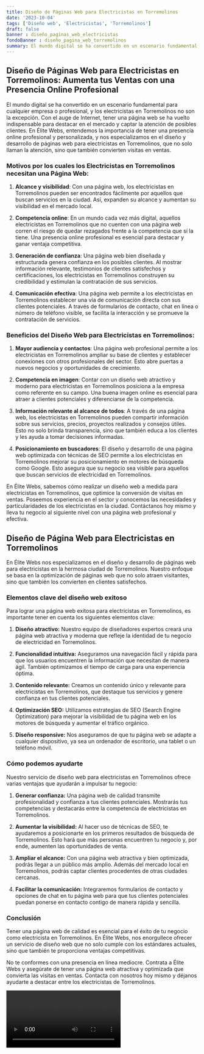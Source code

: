```yaml
---
title: Diseño de Páginas Web para Electricistas en Torremolinos
date: '2023-10-04'
tags: ['Diseño web', 'Electricistas', 'Torremolinos']
draft: false
banner : diseño_paginas_web_electricistas
fondoBanner : diseño_pagina_web_torremolinos
summary: El mundo digital se ha convertido en un escenario fundamental para cualquier empresa o profesional, y los electricistas en Torremolinos no son la excepción. Con el auge de Internet, tener una página web se ha vuelto indispensable para destacar en el mercado y captar la atención de posibles clientes. En Élite Webs, entendemos la importancia de tener una presencia online profesional y personalizada, y nos especializamos en el diseño y desarrollo de páginas web para electricistas en Torremolinos, que no solo llaman la atención, sino que también convierten visitas en ventas.
---
```


## Diseño de Páginas Web para Electricistas en Torremolinos: Aumenta tus Ventas con una Presencia Online Profesional

El mundo digital se ha convertido en un escenario fundamental para cualquier empresa o profesional, y los electricistas en Torremolinos no son la excepción. Con el auge de Internet, tener una página web se ha vuelto indispensable para destacar en el mercado y captar la atención de posibles clientes. En Élite Webs, entendemos la importancia de tener una presencia online profesional y personalizada, y nos especializamos en el diseño y desarrollo de páginas web para electricistas en Torremolinos, que no solo llaman la atención, sino que también convierten visitas en ventas.

### Motivos por los cuales los Electricistas en Torremolinos necesitan una Página Web:

1. **Alcance y visibilidad**: Con una página web, los electricistas en Torremolinos pueden ser encontrados fácilmente por aquellos que buscan servicios en la ciudad. Así, expanden su alcance y aumentan su visibilidad en el mercado local.

2. **Competencia online**: En un mundo cada vez más digital, aquellos electricistas en Torremolinos que no cuenten con una página web corren el riesgo de quedar rezagados frente a la competencia que sí la tiene. Una presencia online profesional es esencial para destacar y ganar ventaja competitiva.

3. **Generación de confianza**: Una página web bien diseñada y estructurada genera confianza en los posibles clientes. Al mostrar información relevante, testimonios de clientes satisfechos y certificaciones, los electricistas en Torremolinos construyen su credibilidad y estimulan la contratación de sus servicios.

4. **Comunicación efectiva**: Una página web permite a los electricistas en Torremolinos establecer una vía de comunicación directa con sus clientes potenciales. A través de formularios de contacto, chat en línea o número de teléfono visible, se facilita la interacción y se promueve la contratación de servicios.

### Beneficios del Diseño Web para Electricistas en Torremolinos:

1. **Mayor audiencia y contactos**: Una página web profesional permite a los electricistas en Torremolinos ampliar su base de clientes y establecer conexiones con otros profesionales del sector. Esto abre puertas a nuevos negocios y oportunidades de crecimiento.

2. **Competencia en imagen**: Contar con un diseño web atractivo y moderno para electricistas en Torremolinos posiciona a la empresa como referente en su campo. Una buena imagen online es esencial para atraer a clientes potenciales y diferenciarse de la competencia.

3. **Información relevante al alcance de todos**: A través de una página web, los electricistas en Torremolinos pueden compartir información sobre sus servicios, precios, proyectos realizados y consejos útiles. Esto no solo brinda transparencia, sino que también educa a los clientes y les ayuda a tomar decisiones informadas.

4. **Posicionamiento en buscadores**: El diseño y desarrollo de una página web optimizada con técnicas de SEO permite a los electricistas en Torremolinos mejorar su posicionamiento en motores de búsqueda como Google. Esto asegura que su negocio sea visible para aquellos que buscan servicios de electricidad en Torremolinos.

En Élite Webs, sabemos cómo realizar un diseño web a medida para electricistas en Torremolinos, que optimice la conversión de visitas en ventas. Poseemos experiencia en el sector y conocemos las necesidades y particularidades de los electricistas en la ciudad. Contáctanos hoy mismo y lleva tu negocio al siguiente nivel con una página web profesional y efectiva.

<GifSeo />

<Cta />

## Diseño de Página Web para Electricistas en Torremolinos

En Élite Webs nos especializamos en el diseño y desarrollo de páginas web para electricistas en la hermosa ciudad de Torremolinos. Nuestro enfoque se basa en la optimización de páginas web que no solo atraen visitantes, sino que también los convierten en clientes satisfechos.

### Elementos clave del diseño web exitoso

Para lograr una página web exitosa para electricistas en Torremolinos, es importante tener en cuenta los siguientes elementos clave:

1. **Diseño atractivo:** Nuestro equipo de diseñadores expertos creará una página web atractiva y moderna que refleje la identidad de tu negocio de electricidad en Torremolinos.

2. **Funcionalidad intuitiva:** Aseguramos una navegación fácil y rápida para que los usuarios encuentren la información que necesitan de manera ágil. También optimizamos el tiempo de carga para una experiencia óptima.

3. **Contenido relevante:** Creamos un contenido único y relevante para electricistas en Torremolinos, que destaque tus servicios y genere confianza en tus clientes potenciales.

4. **Optimización SEO:** Utilizamos estrategias de SEO (Search Engine Optimization) para mejorar la visibilidad de tu página web en los motores de búsqueda y aumentar el tráfico orgánico.

5. **Diseño responsive:** Nos aseguramos de que tu página web se adapte a cualquier dispositivo, ya sea un ordenador de escritorio, una tablet o un teléfono móvil.

### Cómo podemos ayudarte

Nuestro servicio de diseño web para electricistas en Torremolinos ofrece varias ventajas que ayudarán a impulsar tu negocio:

1. **Generar confianza:** Una página web de calidad transmite profesionalidad y confianza a tus clientes potenciales. Mostrarás tus competencias y destacarás entre la competencia de electricistas en Torremolinos.

2. **Aumentar la visibilidad:** Al hacer uso de técnicas de SEO, te ayudaremos a posicionarte en los primeros resultados de búsqueda de Torremolinos. Esto hará que más personas encuentren tu negocio y, por ende, aumenten las oportunidades de venta.

3. **Ampliar el alcance:** Con una página web atractiva y bien optimizada, podrás llegar a un público más amplio. Además del mercado local en Torremolinos, podrás captar clientes procedentes de otras ciudades cercanas.

4. **Facilitar la comunicación:** Integraremos formularios de contacto y opciones de chat en tu página web para que tus clientes potenciales puedan ponerse en contacto contigo de manera rápida y sencilla.

### Conclusión

Tener una página web de calidad es esencial para el éxito de tu negocio como electricista en Torremolinos. En Élite Webs, nos enorgullece ofrecer un servicio de diseño web que no solo cumple con los estándares actuales, sino que también te proporciona ventajas competitivas.

No te conformes con una presencia en línea mediocre. Contrata a Élite Webs y asegúrate de tener una página web atractiva y optimizada que convierta las visitas en ventas. Contacta con nosotros hoy mismo y déjanos ayudarte a destacar entre los electricistas de Torremolinos.

<Video />

<CtaBot job='Electricistas' city='Torremolinos'/>

<Gmaps query='Torremolinos+españa+maps' />